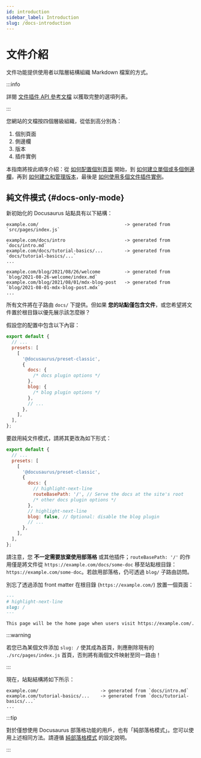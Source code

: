 ```yaml
---
id: introduction
sidebar_label: Introduction
slug: /docs-introduction
---
```


# 文件介紹

文件功能提供使用者以階層結構組織 Markdown 檔案的方式。

:::info

詳閱 [文件插件 API 參考文檔](./../../api/plugins/plugin-content-docs.mdx) 以獲取完整的選項列表。

:::

您網站的文檔按四個層級組織，從低到高分別為：

1. 個別頁面
2. 側邊欄
3. 版本
4. 插件實例

本指南將按此順序介紹：從 [如何配置個別頁面](./docs-create-doc.mdx) 開始，到 [如何建立單個或多個側邊欄](./sidebar/index.mdx)，再到 [如何建立和管理版本](./versioning.mdx)，最後是 [如何使用多個文件插件實例](./docs-multi-instance.mdx)。

## 純文件模式 {#docs-only-mode}

新初始化的 Docusaurus 站點具有以下結構：

```
example.com/                                -> generated from `src/pages/index.js`

example.com/docs/intro                      -> generated from `docs/intro.md`
example.com/docs/tutorial-basics/...        -> generated from `docs/tutorial-basics/...`
...

example.com/blog/2021/08/26/welcome         -> generated from `blog/2021-08-26-welcome/index.md`
example.com/blog/2021/08/01/mdx-blog-post   -> generated from `blog/2021-08-01-mdx-blog-post.mdx`
...
```

所有文件將在子路由 `docs/` 下提供。但如果 **您的站點僅包含文件**，或您希望將文件置於根目錄以優先展示該怎麼辦？

假設您的配置中包含以下內容：

```js title="docusaurus.config.js"
export default {
  // ...
  presets: [
    [
      '@docusaurus/preset-classic',
      {
        docs: {
          /* docs plugin options */
        },
        blog: {
          /* blog plugin options */
        },
        // ...
      },
    ],
  ],
};
```

要啟用純文件模式，請將其更改為如下形式：

```js title="docusaurus.config.js"
export default {
  // ...
  presets: [
    [
      '@docusaurus/preset-classic',
      {
        docs: {
          // highlight-next-line
          routeBasePath: '/', // Serve the docs at the site's root
          /* other docs plugin options */
        },
        // highlight-next-line
        blog: false, // Optional: disable the blog plugin
        // ...
      },
    ],
  ],
};
```

請注意，您 **不一定需要放棄使用部落格** 或其他插件；`routeBasePath: '/'` 的作用僅是將文件從 `https://example.com/docs/some-doc` 移至站點根目錄：`https://example.com/some-doc`。若啟用部落格，仍可透過 `blog/` 子路由訪問。

別忘了透過添加 front matter 在根目錄 (`https://example.com/`) 放置一個頁面：

```md title="docs/intro.md"
---
# highlight-next-line
slug: /
---

This page will be the home page when users visit https://example.com/.
```

:::warning

若您已為某個文件添加 `slug: /` 使其成為首頁，則應刪除現有的 `./src/pages/index.js` 首頁，否則將有兩個文件映射至同一路由！

:::

現在，站點結構將如下所示：

```
example.com/                       -> generated from `docs/intro.md`
example.com/tutorial-basics/...    -> generated from `docs/tutorial-basics/...`
...
```

:::tip

對於僅想使用 Docusaurus 部落格功能的用戶，也有「純部落格模式」。您可以使用上述相同方法。請遵循 [純部落格模式](../../blog.mdx#blog-only-mode) 的設定說明。

:::